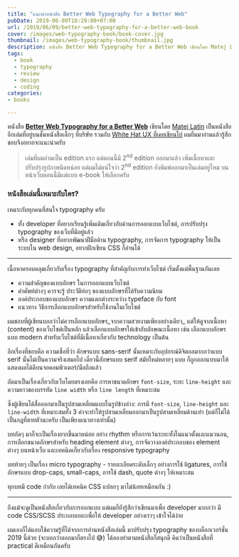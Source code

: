 ```yaml
---
title: "แนะนำหนังสือ Better Web Typography for a Better Web"
pubDate: 2019-06-09T10:29:00+07:00
url: /2019/06/09/better-web-typography-for-a-better-web-book
cover: /images/web-typography-book/book-cover.jpg
thumbnail: /images/web-typography-book/thumbnail.jpg
description: หนังสือ Better Web Typography for a Better Web เขียนโดย Matej Latin เป็นหนังสืออีกเล่มที่อยู่บนชั้นหนังสือเล็กๆ ที่บริษัท ผมยืมมาอ่านแล้วรู้สึกชอบจึงอยากจะแนะนำครับ
tags:
  - book
  - typography
  - review
  - design
  - coding
categories:
- books

---
```


<p class="lead">
หนังสือ <a href="https://betterwebtype.com/web-typography-book/"><strong>Better Web Typography for a Better Web</strong></a> เขียนโดย <a href="https://matejlatin.co.uk/">Matej Latin</a>
เป็นหนังสืออีกเล่มที่อยู่บนชั้นหนังสือเล็กๆ ที่บริษัท รวมกับ <a href="https://armno.in.th/2018/04/26/%E0%B9%81%E0%B8%99%E0%B8%B0%E0%B8%99%E0%B8%B3%E0%B8%AB%E0%B8%99%E0%B8%B1%E0%B8%87%E0%B8%AA%E0%B8%B7%E0%B8%AD-white-hat-ux/">White Hat UX ที่เคยเขียนไป</a> ผมยืมมาอ่านแล้วรู้สึกชอบจึงอยากจะแนะนำครับ
</p>

<Picture
  src="/images/web-typography-book/book-cover.jpg"
  alt="ปกหนังสือ Better Web Typography for a Better Web"
  caption="ปกหนังสือ Better Web Typography for a Better Web"
  width="1600" height="1066"
/>

> เล่มที่ผมอ่านเป็น edition แรก แต่ตอนนี้มี 2<sup>nd</sup> edition ออกมาแล้ว เพิ่มเนื้อหาและปรับปรุงรูปภาพนิดหน่อย แต่ผมไม่แน่ใจว่า 2<sup>nd</sup> edition ยังพิมพ์ออกมาเป็นเล่มอยู่ไหม บนหน้าเว็บตอนนี้มีแต่แบบ e-book ให้เลือกครับ

### หนังสือเล่มนี้เหมาะกับใคร?

เหมาะกับทุกคนที่สนใจ typography ครับ

- ทั้ง developer ที่อยากเรียนรู้เพิ่มเติมเกี่ยวกับด้านการออกแบบเว็บไซต์, การปรับปรุง typography ของเว็บที่มีอยู่แล้ว
- หรือ designer ที่อยากพัฒนาฝีมือด้าน typography, การจัดการ typography ให้เป็นระบบใน web design, อยากฝึกเขียน CSS ก็อ่านได้

-----

เนื้อหาครอบคลุมเกี่ยวกับเรื่อง typography ที่สำคัญกับการทำเว็บไซต์
เริ่มตั้งแต่พื้นฐานกันเลย

- ความสำคัญของแบบอักษร ในการออกแบบเว็บไซต์
- คำศัพท์ต่างๆ ควรจะรู้ ประวัติย่อๆ ของแบบอักษรที่ได้รับความนิยม
- องค์ประกอบของแบบอักษร ความแตกต่างระหว่าง typeface กับ font
- แนวทาง วิธีการเลือกแบบอักษรสำหรับใช้งานในเว็บไซต์

ผมชอบที่ผู้เขียนบอกว่าไม่ควรเลือกแบบอักษร_จากความสวยงามเพียงอย่างเดียว_
แต่ให้ดูจากเนื้อหา (content) ของเว็บไซต์เป็นหลัก
แล้วเลือกแบบอักษรให้เข้ากับลักษณะเนื้อหา เช่น เลือกแบบอักษรแบบ modern
สำหรับเว็บไซต์ที่มีเนื้อหาเกี่ยวกับ technology เป็นต้น

อีกเรื่องที่ชอบคือ ความเชื่อที่ว่า อักษรแบบ sans-serif นั้นเหมาะกับอุปกรณ์ดิจิตอลมากกว่าแบบ serif นั้นไม่เป็นความจริงเสมอไป
เดี๋ยวนี้อักษรแบบ serif สมัยใหม่หลายๆ แบบ ก็ถูกออกแบบมาให้แสดงผลได้ดีบนจอคอมพิวเตอร์/มือถือแล้ว

<Picture
  src="/images/web-typography-book/ch-5.jpg"
  alt="บทที่ 5"
  width="1600" height="1066"
/>

ถัดมาเป็นเรื่องเกี่ยวกับเว็บโดยตรงเลยคือ การหาขนาดอักษร `font-size`, ระยะ `line-height` และความยาวของบรรทัด `line width` หรือ `line length`  ที่เหมาะสม

ซึ่งผู้เขียนได้สื่อออกมาเป็นรูปสามเหลี่ยมแบบในรูปข้างล่าง: การมี `font-size`, `line-height` และ `line-width`
ที่เหมาะสมทั้ง 3 ค่าจะทำให้รูปสามเหลี่ยมออกมาเป็นรูปสามเหลี่ยมด้านเท่า
(แต่ก็ไม่ได้เป็นกฎที่ตายตัวนะครับ เป็นเพียงแนวทางเท่านั้น)

<Picture
  src="/images/web-typography-book/triangle-paragraph.jpg"
  alt="triangle paragraph อธิบายความสัมพันธ์ระหว่าง font-size, line-height, กับ line-length"
  caption="(ภาพจาก https://betterwebtype.com/triangle/ ในเว็บมีเกมให้เล่นด้วย สนุกดี)"
/>

บทถัดๆ มาก็จะเป็นเรื่องยากขึ้นมาหน่อย อย่าง rhythm หรือการเว้นระยะทั้งในแนวตั้งและแนวนอน,
การเลือกขนาดอักษรสำหรับ heading element ต่างๆ,
การจัดวางองค์ประกอบของ element ต่างๆ บนหน้าเว็บ
และเทคนิคเกี่ยวกับเรื่อง responsive typography

บทท้ายๆ เป็นเรื่อง micro typography - รายละเอียดระดับเล็กๆ อย่างการใช้ ligatures,
การใช้อักษรแบบ drop-caps, small-caps, การใช้ dash, quote ต่างๆ ให้เหมาะสม

ทุกบทมี code กำกับ เลยได้เทคนิค CSS แปลกๆ มาไม่น้อยเหมือนกัน :)

-----

ถึงแม้จะดูเป็นหนังสือเกี่ยวกับการออกแบบ แต่ผมก็ยังรู้สึกว่าเขียนมาเพื่อ developer มากกว่า
มี code CSS/SCSS ประกอบเยอะเพื่อให้ developer อย่างเราๆ เข้าใจได้ง่าย

<Picture
  src="/images/web-typography-book/code.jpg"
  alt="Code SCSS/CSS"
  width="1600" height="1066"
/>

<Picture
  width="1600" height="1066"
  src="/images/web-typography-book/print.jpg"
  alt="รูปประกอบเนื้อหามีเยอะ"
  caption="การยกตัวอย่างประกอบเนื้อหาก็เข้าใจง่ายดี ไม่ต้องเป็น designer จ๋าๆ ก็เข้าใจได้"
/>

<Picture
  width="1600" height="1066"
  src="/images/web-typography-book/page.jpg"
  alt="รูปตัวอย่างจากหนังสือ"
  caption="คุณภาพการพิมพ์ดีมาก"
/>

ผมเองก็ได้แอบใช้ความรู้ที่ได้จากการอ่านหนังสือเล่มนี้ มาปรับปรุง typography ของบล็อกเวอร์ชั่น 2019 นี้ด้วย (จะบอกว่าลอกมาก็ตรงไป 😅) ได้ลองทำตามหนังสือก็สนุกดี
คิดว่าเป็นหนังสือที่ practical ดีเหมือนกันครับ

